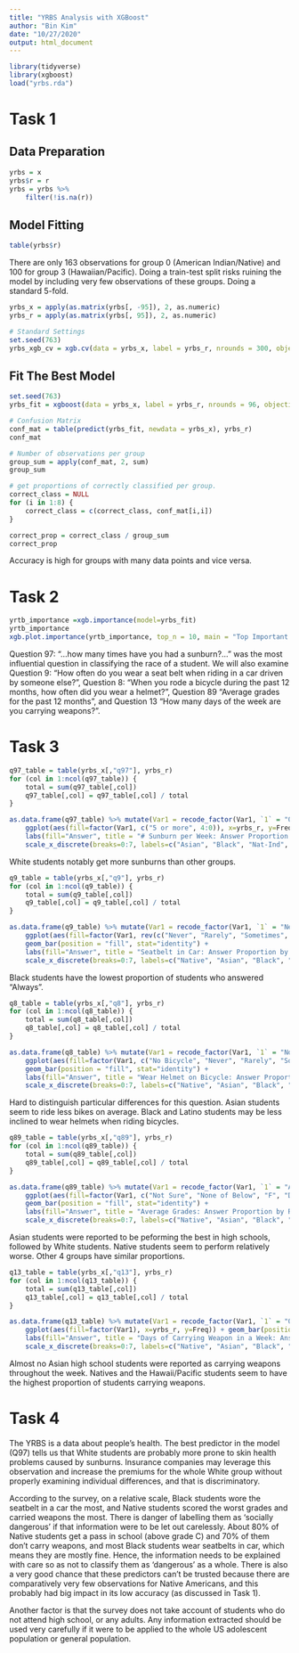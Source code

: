 ```yaml
---
title: "YRBS Analysis with XGBoost"
author: "Bin Kim"
date: "10/27/2020"
output: html_document
---
```


```r
library(tidyverse)
library(xgboost)
load("yrbs.rda")
```
# Task 1

## Data Preparation
```r
yrbs = x
yrbs$r = r
yrbs = yrbs %>%
    filter(!is.na(r))
```

## Model Fitting

```r
table(yrbs$r)
```

There are only 163 observations for group 0 (American Indian/Native) and 100 for group 3 (Hawaiian/Pacific). Doing a train-test split risks ruining the model by including very few observations of these groups. Doing a standard 5-fold.

```r
yrbs_x = apply(as.matrix(yrbs[, -95]), 2, as.numeric)
yrbs_r = apply(as.matrix(yrbs[, 95]), 2, as.numeric)
```

```r
# Standard Settings
set.seed(763)
yrbs_xgb_cv = xgb.cv(data = yrbs_x, label = yrbs_r, nrounds = 300, objective = "multi:softmax", num_class = 8, nfold = 5, early_stopping_rounds = 15, eta = 0.2, lambda = 1, max_depth = 3)
```

## Fit The Best Model

```r
set.seed(763)
yrbs_fit = xgboost(data = yrbs_x, label = yrbs_r, nrounds = 96, objective = "multi:softmax", num_class = 8, nfold = 5, eta = 0.2, lambda = 1, max_depth = 3)
```

```r
# Confusion Matrix
conf_mat = table(predict(yrbs_fit, newdata = yrbs_x), yrbs_r)
conf_mat

# Number of observations per group
group_sum = apply(conf_mat, 2, sum)
group_sum

# get proportions of correctly classified per group. 
correct_class = NULL
for (i in 1:8) {
    correct_class = c(correct_class, conf_mat[i,i])
}

correct_prop = correct_class / group_sum
correct_prop
```

Accuracy is high for groups with many data points and vice versa.

# Task 2
```r
yrtb_importance =xgb.importance(model=yrbs_fit)
yrtb_importance
xgb.plot.importance(yrtb_importance, top_n = 10, main = "Top Important Questions")

```

Question 97: "...how many times have you had a sunburn?..." was the most influential question in classifying the race of a student. We will also examine Question 9: "How often do you wear a seat belt when riding in a car driven by someone else?", Question 8: "When you rode a bicycle during the past 12 months, how often did you wear a helmet?", Question 89 "Average grades for the past 12 months", and Question 13 "How many days of the week are you carrying weapons?".

# Task 3

```R
q97_table = table(yrbs_x[,"q97"], yrbs_r)
for (col in 1:ncol(q97_table)) {
    total = sum(q97_table[,col])
    q97_table[,col] = q97_table[,col] / total
}

as.data.frame(q97_table) %>% mutate(Var1 = recode_factor(Var1, `1` = "0", `2` = "1", `3` = "2", `4` = "3", `5` = "4", `6` = "5 or more")) %>%
    ggplot(aes(fill=factor(Var1, c("5 or more", 4:0)), x=yrbs_r, y=Freq)) + geom_bar(position = "fill", stat="identity") + 
    labs(fill="Answer", title = "# Sunburn per Week: Answer Proportion by Race") + xlab("Group") + ylab("%") + 
    scale_x_discrete(breaks=0:7, labels=c("Asian", "Black", "Nat-Ind", "Hwi/Pcf", "White", "Lat", "Multi/Lat", "Multi")) 
```

White students notably get more sunburns than other groups. 

```R
q9_table = table(yrbs_x[,"q9"], yrbs_r)
for (col in 1:ncol(q9_table)) {
    total = sum(q9_table[,col])
    q9_table[,col] = q9_table[,col] / total
}

as.data.frame(q9_table) %>% mutate(Var1 = recode_factor(Var1, `1` = "Never", `2` = "Rarely", `3` = "Sometimes", `4` = "Mostly", `5` = "Always")) %>%
    ggplot(aes(fill=factor(Var1, rev(c("Never", "Rarely", "Sometimes", "Mostly", "Always"))), x=yrbs_r, y=Freq)) + 
    geom_bar(position = "fill", stat="identity") + 
    labs(fill="Answer", title = "Seatbelt in Car: Answer Proportion by Race") + xlab("Group") + ylab("%") + 
    scale_x_discrete(breaks=0:7, labels=c("Native", "Asian", "Black", "Hwi/Pcf", "White", "Latino", "Multi/Lat", "Multi")) 
```

Black students have the lowest proportion of students who answered "Always".

```R
q8_table = table(yrbs_x[,"q8"], yrbs_r)
for (col in 1:ncol(q8_table)) {
    total = sum(q8_table[,col])
    q8_table[,col] = q8_table[,col] / total
}

as.data.frame(q8_table) %>% mutate(Var1 = recode_factor(Var1, `1` = "No Bicycle", `2` = "Never", `3` = "Rarely", `4` = "Sometimes", `5` = "Mostly", `6` = "Always")) %>%
    ggplot(aes(fill=factor(Var1, c("No Bicycle", "Never", "Rarely", "Sometimes", "Mostly", "Always")), x=yrbs_r, y=Freq)) + 
    geom_bar(position = "fill", stat="identity") + 
    labs(fill="Answer", title = "Wear Helmet on Bicycle: Answer Proportion by Race") + xlab("Group") + ylab("%") + 
    scale_x_discrete(breaks=0:7, labels=c("Native", "Asian", "Black", "Hwi/Pcf", "White", "Latino", "Multi/Lat", "Multi"))
```

Hard to distinguish particular differences for this question. Asian students seem to ride less bikes on average. Black and Latino students may be less inclined to wear helmets when riding bicycles.

```R
q89_table = table(yrbs_x[,"q89"], yrbs_r)
for (col in 1:ncol(q89_table)) {
    total = sum(q89_table[,col])
    q89_table[,col] = q89_table[,col] / total
}

as.data.frame(q89_table) %>% mutate(Var1 = recode_factor(Var1, `1` = "A", `2` = "B", `3` = "C", `4` = "D", `5` = "F", `6` = "None of Below", `7` = "Not Sure")) %>%
    ggplot(aes(fill=factor(Var1, c("Not Sure", "None of Below", "F", "D", "C", "B", "A")), x=yrbs_r, y=Freq)) + 
    geom_bar(position = "fill", stat="identity") + 
    labs(fill="Answer", title = "Average Grades: Answer Proportion by Race") + xlab("Group") + ylab("%") + 
    scale_x_discrete(breaks=0:7, labels=c("Native", "Asian", "Black", "Hwi/Pcf", "White", "Latino", "Multi/Lat", "Multi"))
```

Asian students were reported to be peforming the best in high schools, followed by White students. Native students seem to perform relatively worse. Other 4 groups have similar proportions. 

```r

q13_table = table(yrbs_x[,"q13"], yrbs_r)
for (col in 1:ncol(q13_table)) {
    total = sum(q13_table[,col])
    q13_table[,col] = q13_table[,col] / total
}

as.data.frame(q13_table) %>% mutate(Var1 = recode_factor(Var1, `1` = "0", `2` = "1", `3` = "2", `4` = "2-3", `5` = "4-5", `6` = "5 or more")) %>%
    ggplot(aes(fill=factor(Var1), x=yrbs_r, y=Freq)) + geom_bar(position = "fill", stat="identity") + 
    labs(fill="Answer", title = "Days of Carrying Weapon in a Week: Answer Proportion by Race") + xlab("Group") + ylab("%") + 
    scale_x_discrete(breaks=0:7, labels=c("Native", "Asian", "Black", "Hwi/Pcf", "White", "Latino", "Multi/Lat", "Multi"))
```

Almost no Asian high school students were reported as carrying weapons throughout the week. Natives and the Hawaii/Pacific students seem to have the highest proportion of students carrying weapons. 

# Task 4

The YRBS is a data about people's health. The best predictor in the model (Q97) tells us that White students are probably more prone to skin health problems caused by sunburns. Insurance companies may leverage this observation and increase the premiums for the whole White group without properly examining individual differences, and that is discriminatory.

According to the survey, on a relative scale, Black students wore the seatbelt in a car the most, and Native students scored the worst grades and carried weapons the most. There is danger of labelling them as 'socially dangerous' if that information were to be let out carelessly. About 80% of Native students get a pass in school (above grade C) and 70% of them don't carry weapons, and most Black students wear seatbelts in car, which means they are mostly fine. Hence, the information needs to be explained with care so as not to classify them as 'dangerous' as a whole. There is also a very good chance that these predictors can't be trusted because there are comparatively very few observations for Native Americans, and this probably had big impact in its low accuracy (as discussed in Task 1). 

Another factor is that the survey does not take account of students who do not attend high school, or any adults. Any information extracted should be used very carefully if it were to be applied to the whole US adolescent population or general population. 


